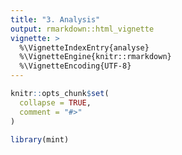 ```yaml
---
title: "3. Analysis"
output: rmarkdown::html_vignette
vignette: >
  %\VignetteIndexEntry{analyse}
  %\VignetteEngine{knitr::rmarkdown}
  %\VignetteEncoding{UTF-8}
---
```


```r
knitr::opts_chunk$set(
  collapse = TRUE,
  comment = "#>"
)
```

```r
library(mint)
```
